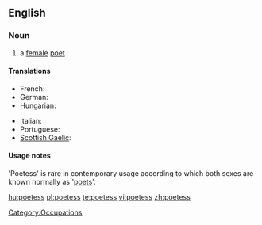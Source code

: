==English==

===Noun===
{{en-noun|es}}
{{wikipedia}}

# {{dated}} a [[female]] [[poet]]

====Translations====
{{trans-top|female poet}}
* French: {{t|fr|poètesse|f}}
* German: {{t|de|Dichterin|f}}
* Hungarian: {{t|hu|költőnő}}
{{trans-mid}}
* Italian: {{t+|it|poetessa|f}}
* Portuguese: {{t|pt|poetisa|f}}
* [[Scottish Gaelic]]: {{t-|gd|bana-bhàrd|f|xs=Scottish Gaelic}}
{{trans-bottom}}

====Usage notes====
'Poetess' is rare in contemporary usage according to which both sexes are known normally as '[[poet]]s'.

[[Category:Occupations]]

[[hu:poetess]]
[[pl:poetess]]
[[te:poetess]]
[[vi:poetess]]
[[zh:poetess]]